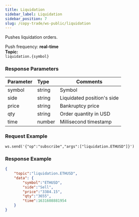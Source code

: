 ```yaml
---
title: Liquidation
sidebar_label: Liquidation
sidebar_position: 7
slug: /copy-trade/ws-public/liquidation
---
```



Pushes liquidation orders.

Push frequency: **real-time**<br/>
**Topic:**<br/>
`liquidation.{symbol}`

### Response Parameters
| Parameter | Type | Comments|
|:----- |:-----|----- |
|symbol|string |Symbol |
|side|string |Liquidated position's side |
|price|string |Bankruptcy price |
|qty|string |Order quantity in USD |
|time|number |Millisecond timestamp |

### Request Example

```http
ws.send('{"op":"subscribe","args":["liquidation.ETHUSD"]}')
```

### Response Example

```json
{
    "topic":"liquidation.ETHUSD",
    "data": {
        "symbol":"ETHUSD",
        "side":"Sell",
        "price":"3384.15",
        "qty":"3655",
        "time":1631608881954
    }
}
```
